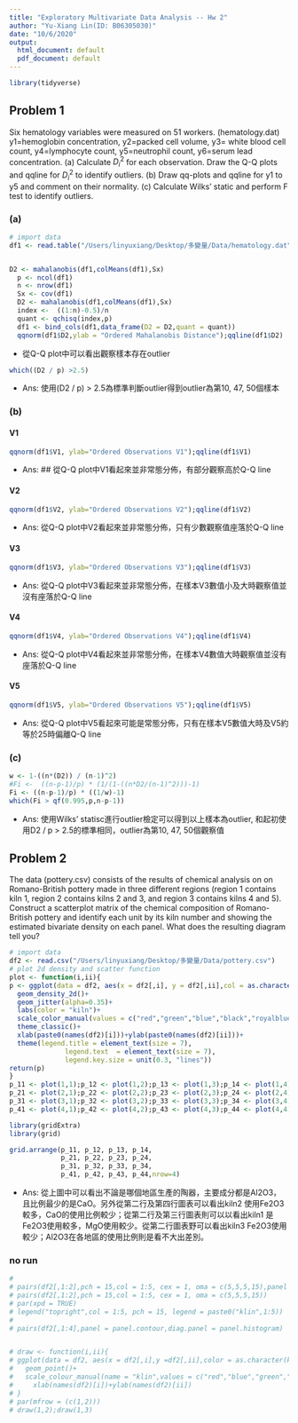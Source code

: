 ```yaml
---
title: "Exploratory Multivariate Data Analysis -- Hw 2"
author: "Yu-Xiang Lin(ID: B06305030)"
date: "10/6/2020"
output:
  html_document: default
  pdf_document: default
---
```


```r
library(tidyverse)
```


## Problem 1 
Six hematology variables were measured on 51 workers. (hematology.dat)
y1=hemoglobin concentration, 
y2=packed cell volume, 
y3= white blood cell count, 
y4=lymphocyte count, 
y5=neutrophil count, 
y6=serum lead concentration. 
(a)	Calculate $D_i^2$ for each observation. Draw the Q-Q plots and qqline for $D_i^2$ to identify outliers.
(b)	Draw qq-plots and qqline for y1 to y5 and comment on their normality.
(c) Calculate Wilks' static and perform F test to identify outliers.



### (a)
```r
# import data
df1 <- read.table("/Users/linyuxiang/Desktop/多變量/Data/hematology.dat")


D2 <- mahalanobis(df1,colMeans(df1),Sx)
  p <- ncol(df1)
  n <- nrow(df1)
  Sx <- cov(df1)
  D2 <- mahalanobis(df1,colMeans(df1),Sx)
  index <-  ((1:n)-0.5)/n
  quant <- qchisq(index,p)
  df1 <- bind_cols(df1,data_frame(D2 = D2,quant = quant))
  qqnorm(df1$D2,ylab = "Ordered Mahalanobis Distance");qqline(df1$D2)
```

- 從Q-Q plot中可以看出觀察樣本存在outlier

```r
which((D2 / p) >2.5)
```
- Ans: 使用(D2 / p) > 2.5為標準判斷outlier得到outlier為第10, 47, 50個樣本

### (b)

#### V1
```r
qqnorm(df1$V1, ylab="Ordered Observations V1");qqline(df1$V1)
```

- Ans: ## 從Q-Q plot中V1看起來並非常態分佈，有部分觀察高於Q-Q line

#### V2
```r
qqnorm(df1$V2, ylab="Ordered Observations V2");qqline(df1$V2)
```

- Ans: 從Q-Q plot中V2看起來並非常態分佈，只有少數觀察值座落於Q-Q line

#### V3
```r
qqnorm(df1$V3, ylab="Ordered Observations V3");qqline(df1$V3)
```

- Ans: 從Q-Q plot中V3看起來並非常態分佈，在樣本V3數值小及大時觀察值並沒有座落於Q-Q line

#### V4

```r
qqnorm(df1$V4, ylab="Ordered Observations V4");qqline(df1$V4)
```

- Ans: 從Q-Q plot中V4看起來並非常態分佈，在樣本V4數值大時觀察值並沒有座落於Q-Q line

#### V5
```r
qqnorm(df1$V5, ylab="Ordered Observations V5");qqline(df1$V5)
```

- Ans: 從Q-Q plot中V5看起來可能是常態分佈，只有在樣本V5數值大時及V5約等於25時偏離Q-Q line

### (c)
```r
w <- 1-((n*(D2)) / (n-1)^2)
#Fi <-  ((n-p-1)/p) * (1/(1-((n*D2/(n-1)^2)))-1)
Fi <- ((n-p-1)/p) * ((1/w)-1)
which(Fi > qf(0.995,p,n-p-1))
```
- Ans: 使用Wilks' statisc進行outlier檢定可以得到以上樣本為outlier, 和起初使用D2 / p > 2.5的標準相同，outlier為第10, 47, 50個觀察值





## Problem 2
The data (pottery.csv) consists of the results of chemical analysis on 
on Romano-British pottery made in three different regions (region 1 contains kiln 1, region 2 contains kilns 2 and 3, and region 3 contains kilns 4 and 5).
Construct a scatterplot matrix of the chemical composition of Romano-British pottery and identify each unit by its kiln number and showing the estimated bivariate density on each panel. What does the resulting diagram tell you?
```r
# import data
df2 <- read.csv("/Users/linyuxiang/Desktop/多變量/Data/pottery.csv")
# plot 2d density and scatter function
plot <- function(i,ii){
p <- ggplot(data = df2, aes(x = df2[,i], y = df2[,ii],col = as.character(kiln)))+
  geom_density_2d()+
  geom_jitter(alpha=0.35)+
  labs(color = "kiln")+
  scale_color_manual(values = c("red","green","blue","black","royalblue"))+
  theme_classic()+
  xlab(paste0(names(df2)[i]))+ylab(paste0(names(df2)[ii]))+
  theme(legend.title = element_text(size = 7), 
              legend.text  = element_text(size = 7),
              legend.key.size = unit(0.3, "lines"))
return(p)
}
p_11 <- plot(1,1);p_12 <- plot(1,2);p_13 <- plot(1,3);p_14 <- plot(1,4)
p_21 <- plot(2,1);p_22 <- plot(2,2);p_23 <- plot(2,3);p_24 <- plot(2,4)
p_31 <- plot(3,1);p_32 <- plot(3,2);p_33 <- plot(3,3);p_34 <- plot(3,4)
p_41 <- plot(4,1);p_42 <- plot(4,2);p_43 <- plot(4,3);p_44 <- plot(4,4)

library(gridExtra)
library(grid)

grid.arrange(p_11, p_12, p_13, p_14,
             p_21, p_22, p_23, p_24,
             p_31, p_32, p_33, p_34,
             p_41, p_42, p_43, p_44,nrow=4)

```

- Ans: 從上圖中可以看出不論是哪個地區生產的陶器，主要成分都是Al2O3，且比例最少的是CaO。另外從第二行及第四行圖表可以看出kiln2 使用Fe2O3較多，CaO的使用比例較少；從第二行及第三行圖表則可以以看出kiln1 是Fe2O3使用較多，MgO使用較少。從第二行圖表野可以看出kiln3 Fe2O3使用較少；Al2O3在各地區的使用比例則是看不大出差別。

### no run
```r
# 
# pairs(df2[,1:2],pch = 15,col = 1:5, cex = 1, oma = c(5,5,5,15),panel = panel.contour)
# pairs(df2[,1:2],pch = 15,col = 1:5, cex = 1, oma = c(5,5,5,15))
# par(xpd = TRUE)
# legend("topright",col = 1:5, pch = 15, legend = paste0("klin",1:5))
# 
# pairs(df2[,1:4],panel = panel.contour,diag.panel = panel.histogram)


# draw <- function(i,ii){
# ggplot(data = df2, aes(x = df2[,i],y =df2[,ii],color = as.character(kiln)))+
#   geom_point()+
#   scale_colour_manual(name = "klin",values = c("red","blue","green","black","royalblue"))+
#     xlab(names(df2)[i])+ylab(names(df2)[ii])
# }
# par(mfrow = (c(1,2)))
# draw(1,2);draw(1,3)
```
